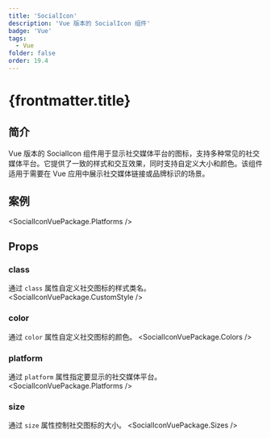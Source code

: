 ```yaml
---
title: 'SocialIcon'
description: 'Vue 版本的 SocialIcon 组件'
badge: 'Vue'
tags:
  - Vue
folder: false
order: 19.4
---
```



# {frontmatter.title}

## 简介

Vue 版本的 SocialIcon 组件用于显示社交媒体平台的图标，支持多种常见的社交媒体平台。它提供了一致的样式和交互效果，同时支持自定义大小和颜色。该组件适用于需要在 Vue 应用中展示社交媒体链接或品牌标识的场景。

## 案例

<SocialIconVuePackage.Platforms />

## Props

### class
通过 `class` 属性自定义社交图标的样式类名。
<SocialIconVuePackage.CustomStyle />

### color
通过 `color` 属性自定义社交图标的颜色。
<SocialIconVuePackage.Colors />

### platform
通过 `platform` 属性指定要显示的社交媒体平台。
<SocialIconVuePackage.Platforms />

### size
通过 `size` 属性控制社交图标的大小。
<SocialIconVuePackage.Sizes /> 
